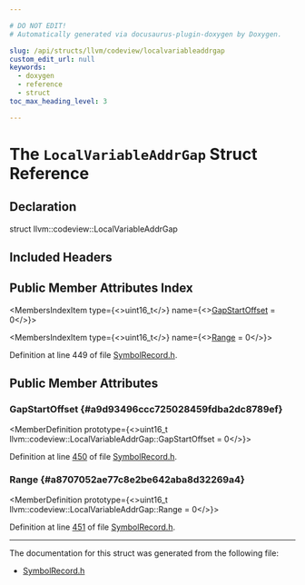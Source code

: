 ```yaml
---

# DO NOT EDIT!
# Automatically generated via docusaurus-plugin-doxygen by Doxygen.

slug: /api/structs/llvm/codeview/localvariableaddrgap
custom_edit_url: null
keywords:
  - doxygen
  - reference
  - struct
toc_max_heading_level: 3

---
```





# The `LocalVariableAddrGap` Struct Reference

<DoxygenPage pluginConfig={pluginConfig}>



## Declaration

<CodeBlock>struct llvm::codeview::LocalVariableAddrGap</CodeBlock>

## Included Headers

<IncludesList>
<IncludesListItem
  filePath="llvm/DebugInfo/CodeView/SymbolRecord.h"
  permalink="/docs/api/files/include/include/llvm/include/llvm/debuginfo/include/llvm/debuginfo/codeview/symbolrecord-h"
  isLocal="true" />
</IncludesList>

## Public Member Attributes Index

<MembersIndex>

<MembersIndexItem
  type={<>uint16&#95;t</>}
  name={<><a href="#a9d93496ccc725028459fdba2dc8789ef">GapStartOffset</a> = 0</>}>
</MembersIndexItem>

<MembersIndexItem
  type={<>uint16&#95;t</>}
  name={<><a href="#a8707052ae77c8e2be642aba8d32269a4">Range</a> = 0</>}>
</MembersIndexItem>

</MembersIndex>


Definition at line 449 of file <a href="/docs/api/files/include/include/llvm/include/llvm/debuginfo/include/llvm/debuginfo/codeview/symbolrecord-h">SymbolRecord.h</a>.

<SectionDefinition>

## Public Member Attributes

### GapStartOffset {#a9d93496ccc725028459fdba2dc8789ef}

<MemberDefinition
  prototype={<>uint16&#95;t llvm::codeview::LocalVariableAddrGap::GapStartOffset = 0</>}>

Definition at line <a href="/docs/api/files/include/include/llvm/include/llvm/debuginfo/include/llvm/debuginfo/codeview/symbolrecord-h/#l00450">450</a> of file <a href="/docs/api/files/include/include/llvm/include/llvm/debuginfo/include/llvm/debuginfo/codeview/symbolrecord-h">SymbolRecord.h</a>.
</MemberDefinition>

### Range {#a8707052ae77c8e2be642aba8d32269a4}

<MemberDefinition
  prototype={<>uint16&#95;t llvm::codeview::LocalVariableAddrGap::Range = 0</>}>

Definition at line <a href="/docs/api/files/include/include/llvm/include/llvm/debuginfo/include/llvm/debuginfo/codeview/symbolrecord-h/#l00451">451</a> of file <a href="/docs/api/files/include/include/llvm/include/llvm/debuginfo/include/llvm/debuginfo/codeview/symbolrecord-h">SymbolRecord.h</a>.
</MemberDefinition>

</SectionDefinition>

<hr/>

The documentation for this struct was generated from the following file:

<ul>
<li><a href="/docs/api/files/include/include/llvm/include/llvm/debuginfo/include/llvm/debuginfo/codeview/symbolrecord-h">SymbolRecord.h</a></li>
</ul>

</DoxygenPage>
